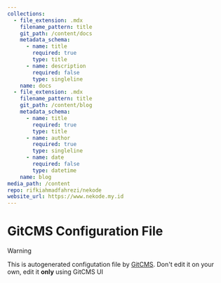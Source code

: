 ```yaml
---
collections:
  - file_extension: .mdx
    filename_pattern: title
    git_path: /content/docs
    metadata_schema:
      - name: title
        required: true
        type: title
      - name: description
        required: false
        type: singleline
    name: docs
  - file_extension: .mdx
    filename_pattern: title
    git_path: /content/blog
    metadata_schema:
      - name: title
        required: true
        type: title
      - name: author
        required: true
        type: singleline
      - name: date
        required: false
        type: datetime
    name: blog
media_path: /content
repo: rifkiahmadfahrezi/nekode
website_url: https://www.nekode.my.id
---
```

# GitCMS Configuration File
> [!WARNING]
> This is autogenerated configutation file by [GitCMS](https://gitcms.blog). Don't edit it on your own, edit it **only** using GitCMS UI
